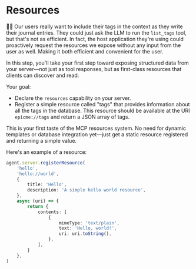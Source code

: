 # Resources

👨‍💼 Our users really want to include their tags in the context as they write
their journal entries. They could just ask the LLM to run the `list_tags` tool,
but that's not as efficient. In fact, the host application they're using could
proactively request the resources we expose without any input from the user as
well. Making it both efficient and convenient for the user.

In this step, you'll take your first step toward exposing structured data from
your server—not just as tool responses, but as first-class resources that
clients can discover and read.

Your goal:

- Declare the `resources` capability on your server.
- Register a simple resource called "tags" that provides information about all
  the tags in the database. This resource should be available at the URI
  `epicme://tags` and return a JSON array of tags.

This is your first taste of the MCP resources system. No need for dynamic
templates or database integration yet—just get a static resource registered and
returning a simple value.

Here's an example of a resource:

```ts
agent.server.registerResource(
	'hello',
	'hello://world',
	{
		title: 'Hello',
		description: 'A simple hello world resource',
	},
	async (uri) => {
		return {
			contents: [
				{
					mimeType: 'text/plain',
					text: 'Hello, world!',
					uri: uri.toString(),
				},
			],
		}
	},
)
```
